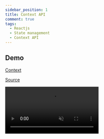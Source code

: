 ```yaml
---
sidebar_position: 1
title: Context API
comment: true
tags:
  - Reactjs
  - State management
  - Context API
---
```


## Demo

[Context](https://react.dev/reference/react/useContext)

[Source](https://github.com/hunghg255/reactjs-state-management/tree/master/simple-context)

<video
  src='https://res.cloudinary.com/hunghg255/video/upload/v1679509670/blog/context_c88w2d.mov'
  loop
  muted
  controls
/>
